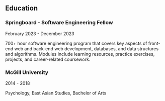 
## Education

### Springboard - Software Engineering Fellow

<Callout emoji="💻">February 2023 - December 2023</Callout>

700+ hour software engineering program that covers key aspects of front-end web and back-end web
development, databases, and data structures and algorithms. Modules include learning resources, practice exercises, projects, and career-related coursework.

### McGill University

<Callout emoji="🇨🇦">2014 - 2018</Callout>

Psychology, East Asian Studies, Bachelor of Arts
